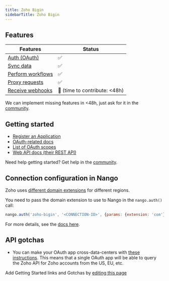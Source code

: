 ```yaml
---
title: Zoho Bigin
sidebarTitle: Zoho Bigin
---
```



<Overview />


## Features

| Features | Status |
| - | - |
| [Auth (OAuth)](/guides/getting-started/authorize-an-api-from-your-app) | ✅ |
| [Sync data](/guides/getting-started/read-from-an-api) | ✅ |
| [Perform workflows](/guides/getting-started/write-to-an-api) | ✅ |
| [Proxy requests](/guides/proxy-requests-to-an-api) | ✅ |
| [Receive webhooks](/guides/receive-webhooks-from-an-api) | 🚫 (time to contribute: &lt;48h) |

<Tip>We can implement missing features in &lt;48h, just ask for it in the [community](https://nango.dev/slack).</Tip>

## Getting started

-   [Register an Application](https://accounts.zoho.com/developerconsole)
-   [OAuth-related docs](https://www.bigin.com/developer/docs/apis/v2/oauth-overview.html)
-   [List of OAuth scopes](https://www.bigin.com/developer/docs/apis/v2/scopes.html)
-   [Web API docs (their REST API)](https://www.bigin.com/developer/docs/apis/v2/)

<Tip>Need help getting started? Get help in the [community](https://nango.dev/slack).</Tip>

## Connection configuration in Nango

Zoho uses [different domain extensions](https://www.bigin.com/developer/docs/apis/multi-dc.html) for different regions.

You need to pass the domain extension to use to Nango in the `nango.auth()` call:

```js
nango.auth('zoho-bigin', '<CONNECTION-ID>', {params: {extension: 'com'}});
```

For more details, see the [docs here](/guides/getting-started/authorize-an-api-from-your-app#apis-requiring-connection-specific-configuration-for-authorization).

## API gotchas
- You can make your OAuth app cross-data-centers with [these instructions](https://www.bigin.com/developer/docs/apis/multi-dc.html). This means that a single OAuth app will be able to query the Zoho API for Zoho accounts from the US, EU, etc.

<Note>Add Getting Started links and Gotchas by [editing this page](https://github.com/nangohq/nango/tree/master/docs-v2/integrations/all/zoho-bigin.mdx)</Note>
